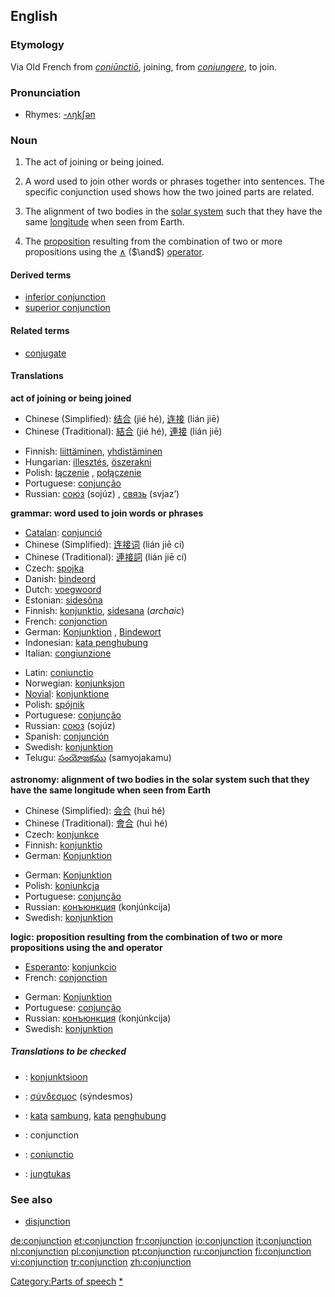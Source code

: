 ==English==

{{wikipedia}}
===Etymology===
Via Old French from {{L.}} ''[[coniunctio|coniūnctiō]]'', joining, from ''[[coniungere]]'', to join.

===Pronunciation===
*Rhymes: [[Rhymes:English:-ʌŋkʃən|-ʌŋkʃən]]

===Noun===
{{en-noun}}

#The act of joining or being joined.
#{{grammar}} A word used to join other words or phrases together into sentences. The specific conjunction used shows how the two joined parts are related.
#{{astronomy}} The alignment of two bodies in the [[solar system]] such that they have the same [[longitude]] when seen from Earth.
# {{cattag|logic}} The [[proposition]] resulting from the combination of two or more propositions using the [[∧]] (<math>\and</math>) [[operator]].

====Derived terms====
*[[inferior conjunction]]
*[[superior conjunction]]

====Related terms====
*[[conjugate]]

====Translations====

'''act of joining or being joined'''
{{top}}
*Chinese (Simplified): [[结合]] (jié hé), [[连接]] (lián jiē)
*Chinese (Traditional): [[結合]] (jié hé), [[連接]] (lián jiē)
{{mid}}
*Finnish: [[liittäminen]], [[yhdistäminen]]
*Hungarian: [[illesztés]], [[öszerakni]] 
*Polish: [[łączenie]] {{n}}, [[połączenie]] {{n}}
*Portuguese: [[conjunção]]{{f}}
*Russian: [[союз]] (sojúz) {{m}}, [[связь]] (svjaz’) {{f}}
{{bottom}}

'''grammar: word used to join words or phrases'''
{{top}}
*[[Catalan]]: [[conjunció]] {{f}}
*Chinese (Simplified): [[连接]][[词]] (lián jiē cí)
*Chinese (Traditional): [[連接]][[詞]] (lián jiē cí)
*Czech: [[spojka]]
*Danish: [[bindeord]]
*Dutch: [[voegwoord]] {{n}}
*Estonian: [[sidesõna]]
*Finnish: [[konjunktio]], [[sidesana]] (''archaic'')
*French: [[conjonction]] {{f}}
*German: [[Konjunktion]] {{f}}, [[Bindewort]] {{n}}
*Indonesian: [[kata penghubung]]
*Italian: [[congiunzione]] {{f}}
{{mid}}
*Latin: [[coniunctio]] {{f}}
*Norwegian: [[konjunksjon]] {{m}}
*[[Novial]]: [[konjunktione]]
*Polish: [[spójnik]] {{m}}
*Portuguese: [[conjunção]] {{f}}
*Russian: [[союз]] (sojúz) {{m}}
*Spanish: [[conjunción]] {{f}}
*Swedish: [[konjunktion]] {{c}}
*Telugu: [[సంయోజకము]] (samyojakamu)
{{bottom}}

'''astronomy: alignment of two bodies in the solar system such that they have the same longitude when seen from Earth'''
{{top}}
*Chinese (Simplified): [[会合]] (huì hé)
*Chinese (Traditional): [[會合]] (huì hé)
*Czech: [[konjunkce]]
*Finnish: [[konjunktio]]
*German: [[Konjunktion]] {{f}}
{{mid}}
*German: [[Konjunktion]] {{f}}
*Polish: [[koniunkcja]] {{f}}
*Portuguese: [[conjunção]] {{f}}
*Russian: [[конъюнкция]] (konjúnkcija) {{f}}
*Swedish: [[konjunktion]] {{c}}
{{bottom}}

'''logic: proposition resulting from the combination of two or more propositions using the and operator'''
{{top}}
*[[Esperanto]]: [[konjunkcio]]
*French: [[conjonction]] {{f}}
{{mid}}
*German: [[Konjunktion]] {{f}}
*Portuguese: [[conjunção]] {{f}}
*Russian: [[конъюнкция]] (konjúnkcija) {{f}}
*Swedish: [[konjunktion]] {{c}}
{{bottom}}

=====Translations to be checked=====
<!--Remove this section once all of the translations below have been moved into the tables above.-->
{{checktrans}}

*{{ttbc|Estonian}}: [[konjunktsioon]]
*{{ttbc|Greek, Ancient}}: [[σύνδεσμος]] (sýndesmos) {{m}}
*{{ttbc|Indonesian}}: [[kata]] [[sambung]], [[kata]] [[hubung|penghubung]]
*{{ttbc|Interlingua}}: conjunction
*{{ttbc|Latin}}: [[coniunctio]] {{f}}
*{{ttbc|Lithuanian}}: [[jungtukas]] {{m}}

===See also===
*[[disjunction]]

[[Category:Parts of speech]]
[[Category:Conjunctions|*]]

[[de:conjunction]]
[[et:conjunction]]
[[fr:conjunction]]
[[io:conjunction]]
[[it:conjunction]]
[[nl:conjunction]]
[[pl:conjunction]]
[[pt:conjunction]]
[[ru:conjunction]]
[[fi:conjunction]]
[[vi:conjunction]]
[[tr:conjunction]]
[[zh:conjunction]]
